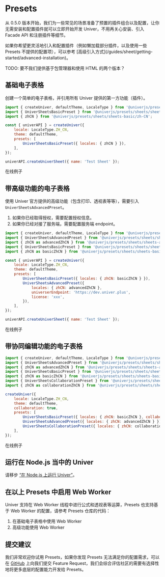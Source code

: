 
# Presets  <VersionBadge version="0.5.0+" />

从 0.5.0 版本开始，我们为一些常见的场景准备了预置的插件组合以及配置，让你无需安装和配置插件就可以立即开始开发 Univer，不用再关心安装、引入 Facade API 和注册插件等细节。

<Callout type="info">
  如果你希望更灵活地引入和配置插件（例如懒加载部分插件，以及使用一些 Presets 不提供的配置项），可以参考 [高级引入方式](/guides/sheet/getting-started/advanced-installation)。
</Callout>

TODO: 要不我们提供基于包管理器和使用 HTML 的两个版本？

## 基础电子表格

创建一个简单的电子表格，并引用所有 Univer 提供的第一方功能（插件）。

```js
import { createUniver, defaultTheme, LocaleType } from '@univerjs/presets';
import { UniverSheetsBasicPreset } from '@univerjs/presets/sheets/sheets-basic';
import { zhCN } from '@univerjs/presets/sheets/sheets-basic/zh-CN';

const { univerAPI } = createUniver({
    locale: LocaleType.ZH_CN,
    theme: defaultTheme,
    presets: [
        UniverSheetsBasicPreset({ locales: { zhCN } }),
    ],
});

univerAPI.createUniverSheet({ name: 'Test Sheet' });
```

在线例子

## 带高级功能的电子表格

使用 Univer 官方提供的高级功能（包含打印、透视表等等），需要引入 `UniverSheetsAdvancedPreset`。

1. 如果你已经取得授权，需要配置授权信息。
2. 如果你已经对接了服务端，需要配置服务端 endpoint。


```js
import { createUniver, defaultTheme, LocaleType } from '@univerjs/presets';
import { UniverSheetsAdvancedPreset } from '@univerjs/presets/sheets/sheets-advanced-features';
import { zhCN as advancedZhCN } from '@univerjs/presets/sheets/sheets-advanced-features/zh-CN';
import { UniverSheetsBasicPreset } from '@univerjs/presets/sheets/sheets-basic';
import { zhCN as basicZhCN } from '@univerjs/presets/sheets/sheets-basic/zh-CN';

const { univerAPI } = createUniver({
    locale: LocaleType.ZH_CN,
    theme: defaultTheme,
    presets: [
        UniverSheetsBasicPreset({ locales: { zhCN: basicZhCN } }),
        UniverSheetsAdvancedPreset({ 
            locales: { zhCN: advancedZhCN }, 
            universerEndpoint: 'https://dev.univer.plus',
            license: 'xxx',
        }),
    ],
});

univerAPI.createUniverSheet({ name: 'Test Sheet' });
```

在线例子

## 带协同编辑功能的电子表格

```js
import { createUniver, defaultTheme, LocaleType } from '@univerjs/presets';
import { UniverSheetsAdvancedPreset } from '@univerjs/presets/sheets/sheets-advanced-features';
import { zhCN as advancedZhCN } from '@univerjs/presets/sheets/sheets-advanced-features/zh-CN';
import { UniverSheetsBasicPreset } from '@univerjs/presets/sheets/sheets-basic';
import { zhCN as basicZhCN } from '@univerjs/presets/sheets/sheets-basic/zh-CN';
import { UniverSheetsCollaborationPreset } from '@univerjs/presets/sheets/sheets-collaboration';
import { zhCN as collaborationZhCN } from '@univerjs/presets/sheets/sheets-collaboration/zh-CN';

createUniver({
    locale: LocaleType.ZH_CN,
    theme: defaultTheme,
    collaboration: true,
    presets: [
        UniverSheetsBasicPreset({ locales: { zhCN: basicZhCN }, collaboration: true }),
        UniverSheetsAdvancedPreset({ locales: { zhCN: advancedZhCN } }),
        UniverSheetsCollaborationPreset({ locales: { zhCN: collaborationZhCN } }),
    ],
});
```

在线例子

## 运行在 Node.js 当中的 Univer

请移步 [“在 Node.js 上运行 Univer”](/guides/sheet/getting-started/node)。

## 在以上 Presets 中启用 Web Worker

Univer 支持在 Web Worker 线程中进行公式和透视表等运算，Presets 也支持基于 Web Worker 的配置，请参考 Presets 仓库的代码：

1. 在基础电子表格中使用 Web Worker
2. 高级功能使用 Web Worker

## 提交建议

我们非常欢迎你试用 Presets，如果你发现 Presets 无法满足你的配置需求，可以在 [GitHub](https://github.com/dream-num/univer-presets/issues/new) 上向我们提交 Feature Request，我们会综合评估社区的需要有选择性地将更多底层的配置能力开发给 Presets。

